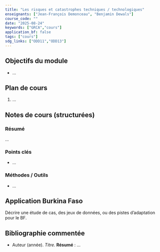 ```yaml
---
title: "Les risques et catastrophes techniques / technologiques"
enseignants: ["Jean-François Demonceau", "Benjamin Dewals"]
course_code: ""
date: "2025-08-24"
keywords: ["GRCA","cours"]
application_bf: false
tags: ["cours"]
sdg_links: ["ODD11","ODD13"]
---
```


## Objectifs du module

- …

## Plan de cours

1. …

## Notes de cours (structurées)

### Résumé
…

### Points clés
- …

### Méthodes / Outils
- …

## Application Burkina Faso

Décrire une étude de cas, des jeux de données, ou des pistes d'adaptation pour le BF.

## Bibliographie commentée

- Auteur (année). *Titre*. **Résumé** : …

